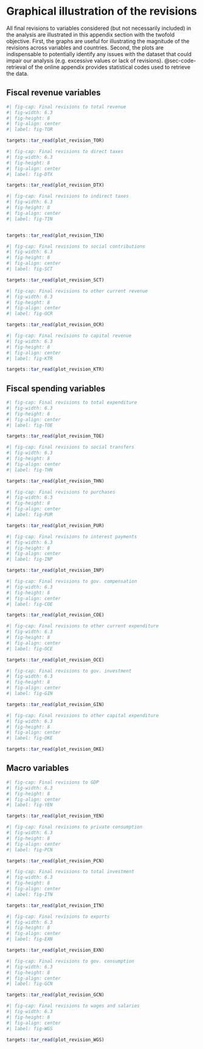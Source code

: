# Graphical illustration of the revisions {#sec-Revisions-illustration}

All final revisions to variables considered (but not necessarily included) in the analysis are illustrated in this appendix section with the twofold objective. First, the graphs are useful for illustrating the magnitude of the revisions across variables and countries. Second, the plots are indispensable to potentially identify any issues with the dataset that could impair our analysis (e.g. excessive values or lack of revisions). @sec-code-retrieval of the online appendix provides statistical codes used to retrieve the data.
<!-- APPENDIX BUG CROSS REF : https://github.com/quarto-dev/quarto-cli/issues/3234 -->

## Fiscal revenue variables
```r
#| fig-cap: Final revisions to total revenue
#| fig-width: 6.3
#| fig-height: 8
#| fig-align: center
#| label: fig-TOR

targets::tar_read(plot_revision_TOR)
```

::: {.content-visible when-format="pdf"}
\pagebreak
:::

```r
#| fig-cap: Final revisions to direct taxes
#| fig-width: 6.3
#| fig-height: 8
#| fig-align: center
#| label: fig-DTX

targets::tar_read(plot_revision_DTX)
```

::: {.content-visible when-format="pdf"}
\pagebreak
:::

```r
#| fig-cap: Final revisions to indirect taxes
#| fig-width: 6.3
#| fig-height: 8
#| fig-align: center
#| label: fig-TIN


targets::tar_read(plot_revision_TIN)
```

::: {.content-visible when-format="pdf"}
\pagebreak
:::

```r
#| fig-cap: Final revisions to social contributions
#| fig-width: 6.3
#| fig-height: 8
#| fig-align: center
#| label: fig-SCT

targets::tar_read(plot_revision_SCT)
```

::: {.content-visible when-format="pdf"}
\pagebreak
:::

```r
#| fig-cap: Final revisions to other current revenue
#| fig-width: 6.3
#| fig-height: 8
#| fig-align: center
#| label: fig-OCR

targets::tar_read(plot_revision_OCR)
```

::: {.content-visible when-format="pdf"}
\pagebreak
:::

```r
#| fig-cap: Final revisions to capital revenue
#| fig-width: 6.3
#| fig-height: 8
#| fig-align: center
#| label: fig-KTR

targets::tar_read(plot_revision_KTR)
```

## Fiscal spending variables

```r
#| fig-cap: Final revisions to total expenditure
#| fig-width: 6.3
#| fig-height: 8
#| fig-align: center
#| label: fig-TOE

targets::tar_read(plot_revision_TOE)
```

::: {.content-visible when-format="pdf"}
\pagebreak
:::

```r
#| fig-cap: Final revisions to social transfers
#| fig-width: 6.3
#| fig-height: 8
#| fig-align: center
#| label: fig-THN

targets::tar_read(plot_revision_THN)
```

::: {.content-visible when-format="pdf"}
\pagebreak
:::

```r
#| fig-cap: Final revisions to purchases
#| fig-width: 6.3
#| fig-height: 8
#| fig-align: center
#| label: fig-PUR

targets::tar_read(plot_revision_PUR)
```

::: {.content-visible when-format="pdf"}
\pagebreak
:::

```r
#| fig-cap: Final revisions to interest payments
#| fig-width: 6.3
#| fig-height: 8
#| fig-align: center
#| label: fig-INP

targets::tar_read(plot_revision_INP)
```

::: {.content-visible when-format="pdf"}
\pagebreak
:::

```r
#| fig-cap: Final revisions to gov. compensation
#| fig-width: 6.3
#| fig-height: 8
#| fig-align: center
#| label: fig-COE

targets::tar_read(plot_revision_COE)
```

::: {.content-visible when-format="pdf"}
\pagebreak
:::

```r
#| fig-cap: Final revisions to other current expenditure
#| fig-width: 6.3
#| fig-height: 8
#| fig-align: center
#| label: fig-OCE

targets::tar_read(plot_revision_OCE)
```

::: {.content-visible when-format="pdf"}
\pagebreak
:::

```r
#| fig-cap: Final revisions to gov. investment
#| fig-width: 6.3
#| fig-height: 8
#| fig-align: center
#| label: fig-GIN

targets::tar_read(plot_revision_GIN)
```

::: {.content-visible when-format="pdf"}
\pagebreak
:::

```r
#| fig-cap: Final revisions to other capital expenditure
#| fig-width: 6.3
#| fig-height: 8
#| fig-align: center
#| label: fig-OKE

targets::tar_read(plot_revision_OKE)
```

## Macro variables

```r
#| fig-cap: Final revisions to GDP
#| fig-width: 6.3
#| fig-height: 8
#| fig-align: center
#| label: fig-YEN

targets::tar_read(plot_revision_YEN)
```

::: {.content-visible when-format="pdf"}
\pagebreak
:::

```r
#| fig-cap: Final revisions to private consumption
#| fig-width: 6.3
#| fig-height: 8
#| fig-align: center
#| label: fig-PCN

targets::tar_read(plot_revision_PCN)
```

::: {.content-visible when-format="pdf"}
\pagebreak
:::

```r
#| fig-cap: Final revisions to total investment
#| fig-width: 6.3
#| fig-height: 8
#| fig-align: center
#| label: fig-ITN

targets::tar_read(plot_revision_ITN)
```

::: {.content-visible when-format="pdf"}
\pagebreak
:::

```r
#| fig-cap: Final revisions to exports
#| fig-width: 6.3
#| fig-height: 8
#| fig-align: center
#| label: fig-EXN

targets::tar_read(plot_revision_EXN)
```

::: {.content-visible when-format="pdf"}
\pagebreak
:::

```r
#| fig-cap: Final revisions to gov. consumption
#| fig-width: 6.3
#| fig-height: 8
#| fig-align: center
#| label: fig-GCN

targets::tar_read(plot_revision_GCN)
```

::: {.content-visible when-format="pdf"}
\pagebreak
:::

```r
#| fig-cap: Final revisions to wages and salaries
#| fig-width: 6.3
#| fig-height: 8
#| fig-align: center
#| label: fig-WGS

targets::tar_read(plot_revision_WGS)
```
